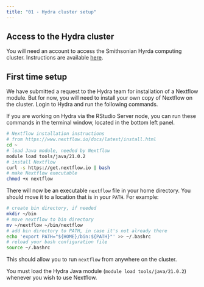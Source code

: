 ```yaml
---
title: "01 - Hydra cluster setup"
---
```


## Access to the Hydra cluster

You will need an account to access the Smithsonian Hyrda computing cluster. Instructions are available [here](https://confluence.si.edu/display/HPC/Hydra+Policies).

## First time setup

We have submitted a request to the Hydra team for installation of a Nextflow module. But for now, you will need to install your own copy of Nextflow on the cluster. Login to Hydra and run the following commands.

:::{.callout-note}
If you are working on Hydra via the RStudio Server node, you can run these commands in the terminal window, located in the bottom left panel.
:::

```bash
# Nextflow installation instructions
# from https://www.nextflow.io/docs/latest/install.html
cd ~
# load Java module, needed by Nextflow
module load tools/java/21.0.2
# install Nextflow
curl -s https://get.nextflow.io | bash 
# make Nextflow executable
chmod +x nextflow 
```

There will now be an executable `nextflow` file in your home directory. You should move it to a location that is in your `PATH`. For example:

```bash
# create bin directory, if needed
mkdir ~/bin
# move nextflow to bin directory
mv ~/nextflow ~/bin/nextflow 
# add bin directory to PATH, in case it's not already there
echo 'export PATH="${HOME}/bin:${PATH}"' >> ~/.bashrc 
# reload your bash configuration file
source ~/.bashrc
```
 
This should allow you to run `nextflow` from anywhere on the cluster.

:::{.callout-important}
You must load the Hydra Java module (`module load tools/java/21.0.2`) whenever you wish to use Nextflow.
:::
